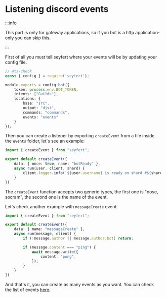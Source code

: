 # Listening discord events

:::info

This part is only for gateway applications, so if you bot is a http application-only you can skip this.

:::

First of all you must tell seyfert where your events will be by updating your config file.

```ts {11} title="seyfert.config.js" showLineNumbers
// @ts-check
const { config } = require('seyfert');

module.exports = config.bot({
    token: process.env.BOT_TOKEN,
    intents: ["Guilds"],
    locations: {
        base: "src",
        output: "dist",
        commands: "commands",
        events: "events"
    }
});
```

Then you can create a listener by exporting `createEvent` from a file inside the `events` folder, let's see an example:

```ts title="src/events/botReady.ts" showLineNumbers
import { createEvent } from "seyfert";

export default createEvent({
    data: { once: true, name: "botReady" },
    async run(user, client, shard) {
        client.logger.info(`${user.username} is ready on shard #${shard}`);
    }
})
```

The `createEvent` function accepts two generic types, the first one is "nose, socram", the second one is the name of the event.

Let's check another example with `messageCreate` event:

```ts title="src/events/messageCreate.ts" showLineNumbers
import { createEvent } from "seyfert";

export default createEvent({
    data: { name: "messageCreate" },
    async run(message, client) {
        if (!message.author || message.author.bot) return;

        if (message.content === "ping") {
            await message.write({
                content: "pong",
            });
        }
    }
})
```

And that's it, you can create as many events as you want. You can check the list of events [here](SOONTM).